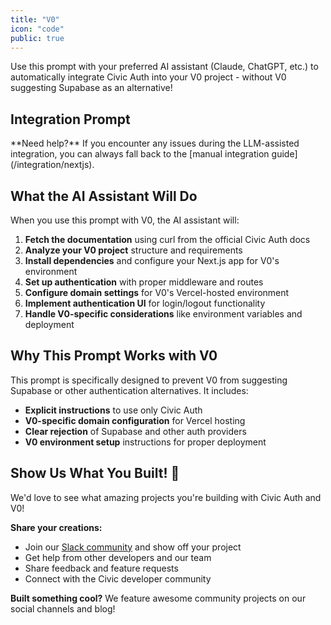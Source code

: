 ```yaml
---
title: "V0"
icon: "code"
public: true
---
```



Use this prompt with your preferred AI assistant (Claude, ChatGPT, etc.) to automatically integrate Civic Auth into your V0 project - without V0 suggesting Supabase as an alternative!

<HowToUseBasic />

## Integration Prompt

<V0Prompt />

<Web3UpsellNote />

<Note>
  **Need help?** If you encounter any issues during the LLM-assisted integration, you can always fall back to the [manual integration guide](/integration/nextjs).
</Note>

## What the AI Assistant Will Do

When you use this prompt with V0, the AI assistant will:

1. **Fetch the documentation** using curl from the official Civic Auth docs
2. **Analyze your V0 project** structure and requirements  
3. **Install dependencies** and configure your Next.js app for V0's environment
4. **Set up authentication** with proper middleware and routes
5. **Configure domain settings** for V0's Vercel-hosted environment
6. **Implement authentication UI** for login/logout functionality
7. **Handle V0-specific considerations** like environment variables and deployment

## Why This Prompt Works with V0

This prompt is specifically designed to prevent V0 from suggesting Supabase or other authentication alternatives. It includes:

- **Explicit instructions** to use only Civic Auth
- **V0-specific domain configuration** for Vercel hosting
- **Clear rejection** of Supabase and other auth providers
- **V0 environment setup** instructions for proper deployment

## Show Us What You Built! 🚀

We'd love to see what amazing projects you're building with Civic Auth and V0!

**Share your creations:**
- Join our [Slack community](https://join.slack.com/t/civic-developers/shared_invite/zt-37tv9fyo7-aDT43mUjOFQwdQFmfZLTRw) and show off your project
- Get help from other developers and our team  
- Share feedback and feature requests
- Connect with the Civic developer community

**Built something cool?** We feature awesome community projects on our social channels and blog!

<SupportedAiAssistants />

<AiAssistantRequirements />
